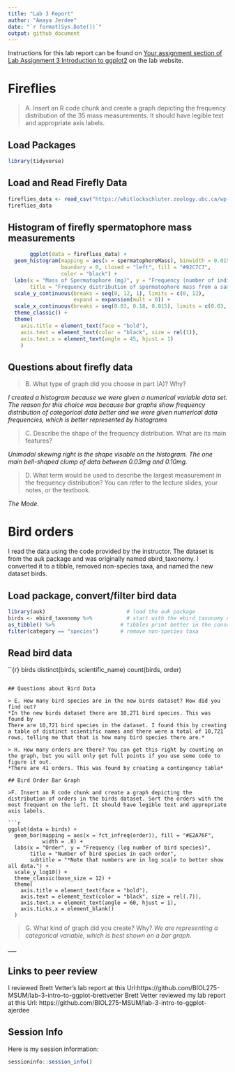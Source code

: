 ```yaml
---
title: "Lab 3 Report"
author: "Amaya Jerdee"
date: "`r format(Sys.Date())`"
output: github_document
---
```

  
Instructions for this lab report can be found on [Your assignment section of Lab Assignment 3 Introduction to ggplot2](https://biol275-msum.github.io/introduction-to-ggplot2.html#your-assignment) on the lab website.
                                                                                                                      
# Fireflies
> A. Insert an R code chunk and create a graph depicting the frequency distribution of the 35 mass measurements. It should have legible text and appropriate axis labels.

## Load Packages
                                                                                                                         
```r
library(tidyverse)
```
                                                                                                                         
## Load and Read Firefly Data
                                                                                                                         
```r
fireflies_data <- read_csv("https://whitlockschluter.zoology.ubc.ca/wp-content/data/chapter02/chap02q19FireflySpermatophoreMass.csv") 
fireflies_data
```
                                                                                                                         
## Histogram of firefly spermatophore mass measurements
                                                                                                                         
```r
       ggplot(data = fireflies_data) +
  geom_histogram(mapping = aes(x = spermatophoreMass), binwidth = 0.015, 
                 boundary = 0, closed = "left", fill = "#92C7C7", 
                 color = "black") +
  labs(x = "Mass of Spermatophore (mg)", y = "Frequency (number of individual fireflies)", 
       title = "Frequency distribution of spermatophore mass from a sample of 35 male fireflies") +
  scale_y_continuous(breaks = seq(0, 12, 1), limits = c(0, 12), 
                     expand = expansion(mult = 0)) +
  scale_x_continuous(breaks = seq(0.03, 0.18, 0.015), limits = c(0.03, 0.18)) +
  theme_classic() +
  theme(
    axis.title = element_text(face = "bold"),
    axis.text = element_text(color = "black", size = rel(1)),
    axis.text.x = element_text(angle = 45, hjust = 1)
    )                                                                                       
```

## Questions about firefly data
                                                                                                                         
 > B. What type of graph did you choose in part (A)? Why?

*I created a histogram because we were given a numerical variable data set. The reason for this choice was because bar graphs show frequency distribution of categorical data better and we were given numerical data frequencies, which is better represented by histograms*                                                                                                                  
                                                                                                                           
> C. Describe the shape of the frequency distribution. What are its main features?

*Unimodal skewing right is the shape visable on the histogram. The one main bell-shaped clump of data between 0.03mg and 0.10mg.*                                                                                                                         
                                                                                                                           
> D. What term would be used to describe the largest measurement in the frequency distribution? You can refer to the lecture slides, your notes, or the textbook.
 
*The Mode.*
                                                                                                                           
# Bird orders
                                                                                                                           
I read the data using the code provided by the instructor. The dataset is from the auk package and was originally named ebird_taxonomy. I converted it to a tibble, removed non-species taxa, and named the new dataset birds.
                                                                                                                         
## Load package, convert/filter bird data
                                                                                                                         
```r
library(auk)                          # load the auk package
birds <- ebird_taxonomy %>%           # start with the ebird_taxonomy data
as_tibble() %>%                     # tibbles print better in the console
filter(category == "species")       # remove non-species taxa
```
                                                                                                                         
## Read bird data
                                                                                                                         
``{r}
birds
distinct(birds, scientific_name)
count(birds, order)
```                                                                                                                         
                                                                                                                         
## Questions about Bird Data 
                                                                                                                         
> E. How many bird species are in the new birds dataset? How did you find out?
*In the new birds dataset there are 10,271 bird species. This was found by  
There are 10,721 bird species in the dataset. I found this by creating a table of distinct scientific names and there were a total of 10,721 rows, telling me that that is how many bird species there are.*
                                                                                                                           
> H. How many orders are there? You can get this right by counting on the graph, but you will only get full points if you use some code to figure it out.
*There are 41 orders. This was found by creating a contingency table*
                                                                                                                           
## Bird Order Bar Graph
                                                                                                                           
>F. Insert an R code chunk and create a graph depicting the distribution of orders in the birds dataset. Sort the orders with the most frequent on the left. It should have legible text and appropriate axis labels.

```r
ggplot(data = birds) +
  geom_bar(mapping = aes(x = fct_infreq(order)), fill = "#E2A76F", 
           width = .8) +
  labs(x = "Order", y = "Frequency (log number of bird species)", 
       title = "Number of bird species in each order", 
       subtitle = "*Note that numbers are in log scale to better show all data.") +
  scale_y_log10() +
  theme_classic(base_size = 12) +
  theme(
    axis.title = element_text(face = "bold"),
    axis.text = element_text(color = "black", size = rel(.7)),
    axis.text.x = element_text(angle = 60, hjust = 1),
    axis.ticks.x = element_blank()
  )                                                                                                                     
```                                                                                                                      

> G. What kind of graph did you create? Why?
  *We are representing a categorical variable, which is best shown on a bar graph.*
                                                                                                                           
\_\_\_

## Links to peer review
I reviewed Brett Vetter's lab report at this Url:https://github.com/BIOL275-MSUM/lab-3-intro-to-ggplot-brettvetter
Brett Vetter reviewed my lab report at this Url: https://github.com/BIOL275-MSUM/lab-3-intro-to-ggplot-ajerdee

## Session Info

Here is my session information:

```r
sessioninfo::session_info()
```

